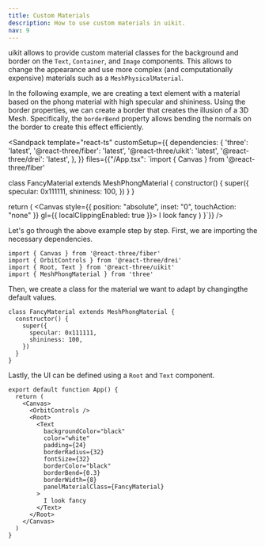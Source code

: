 ```yaml
---
title: Custom Materials
description: How to use custom materials in uikit.
nav: 9
---
```


uikit allows to provide custom material classes for the background and border on the `Text`, `Container`, and `Image` components. This allows to change the appearance and use more complex (and computationally expensive) materials such as a `MeshPhysicalMaterial`.

In the following example, we are creating a text element with a material based on the phong material with high specular and shininess. Using the border properties, we can create a border that creates the illusion of a 3D Mesh. Specifically, the `borderBend` property allows bending the normals on the border to create this effect efficiently.

<Sandpack
  template="react-ts"
  customSetup={{
    dependencies: {
      'three': 'latest',
      '@react-three/fiber': 'latest',
      '@react-three/uikit': 'latest',
      '@react-three/drei': 'latest',
    },
  }}
  files={{"/App.tsx": `import { Canvas } from '@react-three/fiber'

class FancyMaterial extends MeshPhongMaterial {
  constructor() {
    super({
      specular: 0x111111,
      shininess: 100,
    })
  }
}

  return (
    <Canvas style={{ position: "absolute", inset: "0", touchAction: "none" }} gl={{ localClippingEnabled: true }}>
      <OrbitControls />
      <Root>
        <Text
          backgroundColor="black"
          color="white"
          padding={24}
          borderRadius={32}
          fontSize={32}
          borderColor="black"
          borderBend={0.3}
          borderWidth={8}
          panelMaterialClass={FancyMaterial}
        >
          I look fancy
        </Text>
      </Root>
    </Canvas>
  )
}`}}
/>

Let's go through the above example step by step. First, we are importing the necessary dependencies.

```tsx showLineNumbers
import { Canvas } from '@react-three/fiber'
import { OrbitControls } from '@react-three/drei'
import { Root, Text } from '@react-three/uikit'
import { MeshPhongMaterial } from 'three'
```

Then, we create a class for the material we want to adapt by changingthe default values.

```tsx showLineNumbers=5
class FancyMaterial extends MeshPhongMaterial {
  constructor() {
    super({
      specular: 0x111111,
      shininess: 100,
    })
  }
}
```

Lastly, the UI can be defined using a `Root` and `Text` component.

```tsx {15} showLineNumbers=15
export default function App() {
  return (
    <Canvas>
      <OrbitControls />
      <Root>
        <Text
          backgroundColor="black"
          color="white"
          padding={24}
          borderRadius={32}
          fontSize={32}
          borderColor="black"
          borderBend={0.3}
          borderWidth={8}
          panelMaterialClass={FancyMaterial}
        >
          I look fancy
        </Text>
      </Root>
    </Canvas>
  )
}
```
